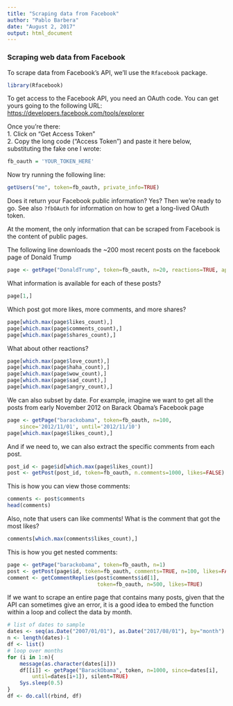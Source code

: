 ```yaml
---
title: "Scraping data from Facebook"
author: "Pablo Barbera"
date: "August 2, 2017"
output: html_document
---
```


### Scraping web data from Facebook

To scrape data from Facebook's API, we'll use the `Rfacebook` package.

```r
library(Rfacebook)
```

To get access to the Facebook API, you need an OAuth code. You can get yours going to the following URL: [https://developers.facebook.com/tools/explorer](https://developers.facebook.com/tools/explorer)

Once you're there:  
1. Click on "Get Access Token"  
2. Copy the long code ("Access Token") and paste it here below, substituting the fake one I wrote:

```r
fb_oauth = 'YOUR_TOKEN_HERE'
```

Now try running the following line:
```r
getUsers("me", token=fb_oauth, private_info=TRUE)
```

Does it return your Facebook public information? Yes? Then we're ready to go. See also `?fbOAuth` for information on how to get a long-lived OAuth token.

At the moment, the only information that can be scraped from Facebook is the content of public pages. 

The following line downloads the ~200 most recent posts on the facebook page of Donald Trump
```r
page <- getPage("DonaldTrump", token=fb_oauth, n=20, reactions=TRUE, api="v2.9") 
```

What information is available for each of these posts?
```r
page[1,]
```

Which post got more likes, more comments, and more shares?
```r
page[which.max(page$likes_count),]
page[which.max(page$comments_count),]
page[which.max(page$shares_count),]
```

What about other reactions?
```r
page[which.max(page$love_count),]
page[which.max(page$haha_count),]
page[which.max(page$wow_count),]
page[which.max(page$sad_count),]
page[which.max(page$angry_count),]
```


We can also subset by date. For example, imagine we want to get all the posts from early November 2012 on Barack Obama's Facebook page

```r
page <- getPage("barackobama", token=fb_oauth, n=100,
	since='2012/11/01', until='2012/11/10')
page[which.max(page$likes_count),]

```

And if we need to, we can also extract the specific comments from each post.

```r
post_id <- page$id[which.max(page$likes_count)]
post <- getPost(post_id, token=fb_oauth, n.comments=1000, likes=FALSE)
```

This is how you can view those comments:
```r
comments <- post$comments
head(comments)
```

Also, note that users can like comments! What is the comment that got the most likes?
```r
comments[which.max(comments$likes_count),]
```

This is how you get nested comments:

```r
page <- getPage("barackobama", token=fb_oauth, n=1)
post <- getPost(page$id, token=fb_oauth, comments=TRUE, n=100, likes=FALSE)
comment <- getCommentReplies(post$comments$id[1],
                             token=fb_oauth, n=500, likes=TRUE)
```

If we want to scrape an entire page that contains many posts, given that the API can sometimes give an error, it is a good idea to embed the function within a loop and collect the data by month.

```r
# list of dates to sample
dates <- seq(as.Date("2007/01/01"), as.Date("2017/08/01"), by="month")
n <- length(dates)-1
df <- list()
# loop over months
for (i in 1:n){
    message(as.character(dates[i]))
    df[[i]] <- getPage("BarackObama", token, n=1000, since=dates[i],
    	until=dates[i+1]), silent=TRUE)
    Sys.sleep(0.5)
}
df <- do.call(rbind, df)
```



